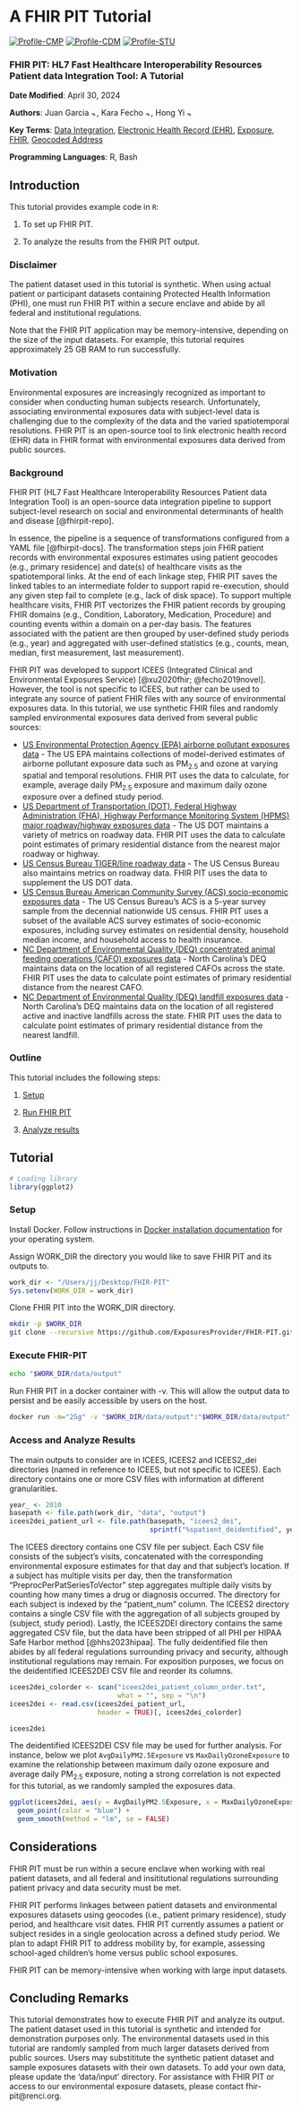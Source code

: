 
# A FHIR PIT Tutorial {#chapter-fhir-pit}

[![Profile-CMP](images/user_profiles/profilecmp.svg)](#profilecmp)
[![Profile-CDM](images/user_profiles/profilecdm.svg)](#profilecdm)
[![Profile-STU](images/user_profiles/profilestu.svg)](#profilestu)

### FHIR PIT: HL7 Fast Healthcare Interoperability Resources Patient data Integration Tool: A Tutorial {-}

**Date Modified**: April 30, 2024

**Authors**: Juan Garcia [![author-jc](images/orcid.png){width=10}](https://orcid.org/), Kara Fecho [![author-kf](images/orcid.png){width=10}](https://orcid.org/0000-0002-6704-9306), Hong Yi [![author-hy](images/orcid.png){width=10}](https://orcid.org/0000-0002-5699-1259)

**Key Terms**: [Data Integration](https://tools.niehs.nih.gov/cchhglossary/?keyword=data+integration&termOnlySearch=true&exactSearch=true), [Electronic Health Record (EHR)](#def-ehr), [Exposure](https://tools.niehs.nih.gov/cchhglossary/?keyword=exposure&termOnlySearch=true&exactSearch=true), [FHIR](#def-fhir), [Geocoded Address](#def-geocoded-address)

**Programming Languages**: R, Bash

## Introduction

This tutorial provides example code in `R`:

1.  To set up FHIR PIT.

2.  To analyze the results from the FHIR PIT output.

### Disclaimer

The patient dataset used in this tutorial is synthetic. When using actual patient or participant datasets containing Protected Health Information (PHI), one must run FHIR PIT within a secure enclave and abide by all federal and institutional regulations.

Note that the FHIR PIT application may be memory-intensive, depending on the size of the input datasets. For example, this tutorial requires approximately 25 GB RAM to run successfully.

### Motivation

Environmental exposures are increasingly recognized as important to consider when conducting human subjects research. Unfortunately, associating environmental exposures data with subject-level data is challenging due to the complexity of the data and the varied spatiotemporal resolutions. FHIR PIT is an open-source tool to link electronic health record (EHR) data in FHIR format with environmental exposures data derived from public sources.

### Background 

FHIR PIT (HL7 Fast Healthcare Interoperability Resources Patient data Integration Tool) is an open-source data integration pipeline to support subject-level research on social and environmental determinants of health and disease [@fhirpit-repo].

In essence, the pipeline is a sequence of transformations configured from a YAML file [@fhirpit-docs]. The transformation steps join FHIR patient records with environmental exposures estimates using patient geocodes (e.g., primary residence) and date(s) of healthcare visits as the spatiotemporal links. At the end of each linkage step, FHIR PIT saves the linked tables to an intermediate folder to support rapid re-execution, should any given step fail to complete (e.g., lack of disk space). To support multiple healthcare visits, FHIR PIT vectorizes the FHIR patient records by grouping FHIR domains (e.g., Condition, Laboratory, Medication, Procedure) and counting events within a domain on a per-day basis. The features associated with the patient are then grouped by user-defined study periods (e.g., year) and aggregated with user-defined statistics (e.g., counts, mean, median, first measurement, last measurement).

FHIR PIT was developed to support ICEES (Integrated Clinical and Environmental Exposures Service) [@xu2020fhir; @fecho2019novel]. However, the tool is not specific to ICEES, but rather can be used to integrate any source of patient FHIR files with any source of environmental exposures data. In this tutorial, we use synthetic FHIR files and randomly sampled environmental exposures data derived from several public sources: 

-   [US Environmental Protection Agency (EPA) airborne pollutant exposures data](https://www.epa.gov/cmaq) - The US EPA maintains collections of model-derived estimates of airborne pollutant exposure data such as PM~2.5~ and ozone at varying spatial and temporal resolutions. FHIR PIT uses the data to calculate, for example, average daily PM~2.5~ exposure and maximum daily ozone exposure over a defined study period.
-   [US Department of Transportation (DOT), Federal Highway Administration (FHA), Highway Performance Monitoring System (HPMS) major roadway/highway exposures data](https://www.fhwa.dot.gov/policyinformation/hpms.cfm) - The US DOT maintains a variety of metrics on roadway data. FHIR PIT uses the data to calculate point estimates of primary residential distance from the nearest major roadway or highway.
-   [US Census Bureau TIGER/line roadway data](https://www.census.gov/geographies/mapping-files/time-series/geo/tiger-line-file.html) - The US Census Bureau also maintains metrics on roadway data. FHIR PIT uses the data to supplement the US DOT data. 
-   [US Census Bureau American Community Survey (ACS) socio-economic exposures data](https://www.census.gov/programs-surveys/acs/data.html) - The US Census Bureau's ACS is a 5-year survey sample from the decennial nationwide US census. FHIR PIT uses a subset of the available ACS survey estimates of socio-economic exposures, including survey estimates on residential density, household median income, and household access to health insurance.
-   [NC Department of Environmental Quality (DEQ) concentrated animal feeding operations (CAFO) exposures data](https://deq.nc.gov/cafo-map) - North Carolina's DEQ maintains data on the location of all registered CAFOs across the state. FHIR PIT uses the data to calculate point estimates of primary residential distance from the nearest CAFO. 
-   [NC Department of Environmental Quality (DEQ) landfill exposures data](https://www.nconemap.gov/datasets/ncdenr::active-permitted-landfills/about) - North Carolina's DEQ maintains data on the location of all registered active and inactive landfills across the state. FHIR PIT uses the data to calculate point estimates of primary residential distance from the nearest landfill. 

### Outline

This tutorial includes the following steps:

1.   [Setup](#fhir-pit-step-0)

2.   [Run FHIR PIT](#fhir-pit-step-1)

3.   [Analyze results](#fhir-pit-step-2)

## Tutorial

```r
# Loading library
library(ggplot2)
```

### Setup {#fhir-pit-step-0}

Install Docker. Follow instructions in [Docker installation documentation](https://docs.docker.com/engine/install/) for your operating system.

Assign WORK_DIR the directory you would like to save FHIR PIT and its outputs to.

```r
work_dir <- "/Users/jj/Desktop/FHIR-PIT"
Sys.setenv(WORK_DIR = work_dir)
```

Clone FHIR PIT into the WORK_DIR directory.

```bash
mkdir -p $WORK_DIR
git clone --recursive https://github.com/ExposuresProvider/FHIR-PIT.git $WORK_DIR
```

### Execute FHIR-PIT {#fhir-pit-step-1}

```bash
echo "$WORK_DIR/data/output"
```

Run FHIR PIT in a docker container with -v. This will allow the output data to persist and be easily accessible by users on the host.

```bash
docker run -m="25g" -v "$WORK_DIR/data/output":"$WORK_DIR/data/output" renci/fhir-pit:1.0 
```

### Access and Analyze Results {#fhir-pit-step-2}

The main outputs to consider are in ICEES, ICEES2 and ICEES2_dei directories (named in reference to ICEES, but not specific to ICEES). Each directory contains one or more CSV files with information at different granularities. 

```r
year_ <- 2010
basepath <- file.path(work_dir, "data", "output")
icees2dei_patient_url <- file.path(basepath, "icees2_dei",
                                   sprintf("%spatient_deidentified", year_))
```

The ICEES directory contains one CSV file per subject. Each CSV file consists of the subject’s visits, concatenated with the corresponding environmental exposure estimates for that day and that subject's location. If a subject has multiple visits per day, then the transformation "PreprocPerPatSeriesToVector" step aggregates multiple daily visits by counting how many times a drug or diagnosis occurred. The directory for each subject is indexed by the "patient_num" column. The ICEES2 directory contains a single CSV file with the aggregation of all subjects grouped by (subject, study period). Lastly, the ICEES2DEI directory contains the same aggregated CSV file, but the data have been stripped of all PHI per HIPAA Safe Harbor method [@hhs2023hipaa]. The fully deidentified file then abides by all federal regulations surrounding privacy and security, although institutional regulations may remain. For exposition purposes, we focus on the deidentified ICEES2DEI CSV file and reorder its columns.

```r
icees2dei_colorder <- scan("icees2dei_patient_column_order.txt",
                           what = "", sep = "\n")
icees2dei <- read.csv(icees2dei_patient_url,
                      header = TRUE)[, icees2dei_colorder]
```

```r
icees2dei
```

The deidentified ICEES2DEI CSV file may be used for further analysis. For instance, below we plot `AvgDailyPM2.5Exposure` vs `MaxDailyOzoneExposure` to examine the relationship between maximum daily ozone exposure and average daily PM~2.5~ exposure, noting a strong correlation is not expected for this tutorial, as we randomly sampled the exposures data.

```r
ggplot(icees2dei, aes(y = AvgDailyPM2.5Exposure, x = MaxDailyOzoneExposure)) +
  geom_point(color = "blue") +
  geom_smooth(method = "lm", se = FALSE)
```

## Considerations

FHIR PIT must be run within a secure enclave when working with real patient datasets, and all federal and insititutional regulations surrounding patient privacy and data security must be met.

FHIR PIT performs linkages between patient datasets and environmental exposures datasets using geocodes (i.e., patient primary residence), study period, and healthcare visit dates. FHIR PIT currently assumes a patient or subject resides in a single geolocation across a defined study period. We plan to adapt FHIR PIT to address mobility by, for example, assessing school-aged children's home versus public school exposures.

FHIR PIT can be memory-intensive when working with large input datasets. 

## Concluding Remarks

This tutorial demonstrates how to execute FHIR PIT and analyze its output. The patient dataset used in this tutorial is synthetic and intended for demonstration purposes only. The environmental datasets used in this tutorial are randomly sampled from much larger datasets derived from public sources. Users may substititute the synthetic patient dataset and sample exposures datasets with their own datasets. To add your own data, please update the 'data/input' directory. For assistance with FHIR PIT or access to our environmental exposure datasets, please contact fhir-pit@renci.org.
